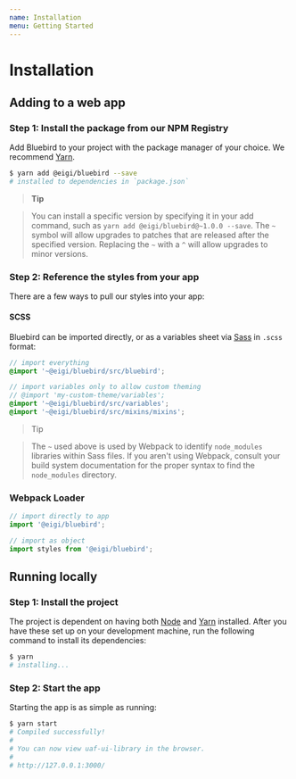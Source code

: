 ```yaml
---
name: Installation
menu: Getting Started
---
```


# Installation

## Adding to a web app

### Step 1: Install the package from our NPM Registry

Add Bluebird to your project with the package manager of your choice. We recommend [Yarn](https://yarnpkg.com).

```sh
$ yarn add @eigi/bluebird --save
# installed to dependencies in `package.json`
```

> **Tip**

> You can install a specific version by specifying it in your add command, such as `yarn add @eigi/bluebird@~1.0.0 --save`. The `~` symbol will allow upgrades to patches that are released after the specified version. Replacing the `~` with a `^` will allow upgrades to minor versions.

### Step 2: Reference the styles from your app

There are a few ways to pull our styles into your app:

#### SCSS

Bluebird can be imported directly, or as a variables sheet via [Sass](https://sass-lang.com/) in `.scss` format:

```scss
// import everything
@import '~@eigi/bluebird/src/bluebird';

// import variables only to allow custom theming
// @import 'my-custom-theme/variables';
@import '~@eigi/bluebird/src/variables';
@import '~@eigi/bluebird/src/mixins/mixins';
```

> Tip

> The `~` used above is used by Webpack to identify `node_modules` libraries within Sass files. If you aren't using Webpack, consult your build system documentation for the proper syntax to find the `node_modules` directory.

### Webpack Loader

```js
// import directly to app
import '@eigi/bluebird';

// import as object
import styles from '@eigi/bluebird';
```

## Running locally

### Step 1: Install the project

The project is dependent on having both [Node](https://nodejs.org/) and [Yarn](https://yarnpkg.com) installed. After you have these set up on your development machine, run the following command to install its dependencies:

```sh
$ yarn
# installing...
```

### Step 2: Start the app

Starting the app is as simple as running:

```sh
$ yarn start
# Compiled successfully!
#
# You can now view uaf-ui-library in the browser.
#
# http://127.0.0.1:3000/
```
